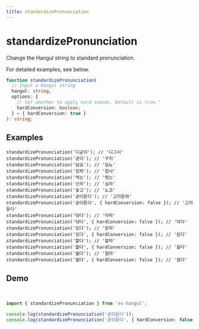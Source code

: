 ```yaml
---
title: standardizePronunciation
---
```



# standardizePronunciation

Change the Hangul string to standard pronunciation.

For detailed examples, see below.

```typescript
function standardizePronunciation(
  // Input a Hangul string
  hangul: string,
  options: {
    // Set whether to apply hard sounds. Default is true."
    hardConversion: boolean;
  } = { hardConversion: true }
): string;
```

## Examples

```tsx
standardizePronunciation('디귿이'); // '디그시'
standardizePronunciation('굳이'); // '구지'
standardizePronunciation('담요'); // '딤뇨'
standardizePronunciation('침략'); // '침냑'
standardizePronunciation('먹는'); // '멍는'
standardizePronunciation('신라'); // '실라'
standardizePronunciation('놓고'); // '노코'
standardizePronunciation('곧이듣다'); // '고지듣따'
standardizePronunciation('곧이듣다', { hardConversion: false }); // '고지듣다'
standardizePronunciation('닦다'); // '닥따'
standardizePronunciation('닦다', { hardConversion: false }); // '닥다'
standardizePronunciation('있다'); // '읻따'
standardizePronunciation('있다', { hardConversion: false }); // '읻다'
standardizePronunciation('핥다'); // '할따'
standardizePronunciation('핥다', { hardConversion: false }); // '할다'
standardizePronunciation('젊다'); // '점따'
standardizePronunciation('젊다', { hardConversion: false }); // '점다'
```

## Demo

<br />

<Sandpack>

```ts index.ts
import { standardizePronunciation } from 'es-hangul';

console.log(standardizePronunciation('곧이듣다'));
console.log(standardizePronunciation('곧이듣다', { hardConversion: false }));
```

</Sandpack>
